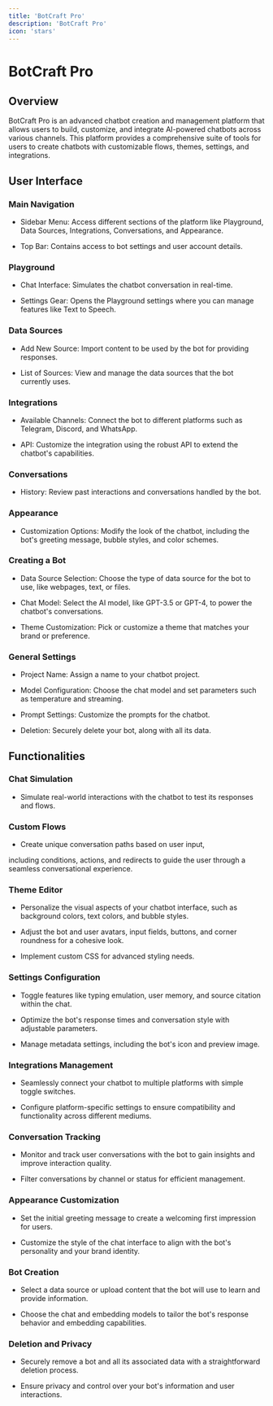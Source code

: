 ```yaml
---
title: 'BotCraft Pro'
description: 'BotCraft Pro'
icon: 'stars'
---
```


BotCraft Pro
============

Overview
--------

BotCraft Pro is an advanced chatbot creation and management platform that allows users to build, customize, and integrate AI-powered chatbots across various channels. This platform provides a comprehensive suite of tools for users to create chatbots with customizable flows, themes, settings, and integrations.

User Interface
--------------

### Main Navigation

-   Sidebar Menu: Access different sections of the platform like Playground, Data Sources, Integrations, Conversations, and Appearance.

-   Top Bar: Contains access to bot settings and user account details.

### Playground

-   Chat Interface: Simulates the chatbot conversation in real-time.

-   Settings Gear: Opens the Playground settings where you can manage features like Text to Speech.

### Data Sources

-   Add New Source: Import content to be used by the bot for providing responses.

-   List of Sources: View and manage the data sources that the bot currently uses.

### Integrations

-   Available Channels: Connect the bot to different platforms such as Telegram, Discord, and WhatsApp.

-   API: Customize the integration using the robust API to extend the chatbot's capabilities.

### Conversations

-   History: Review past interactions and conversations handled by the bot.

### Appearance

-   Customization Options: Modify the look of the chatbot, including the bot's greeting message, bubble styles, and color schemes.

### Creating a Bot

-   Data Source Selection: Choose the type of data source for the bot to use, like webpages, text, or files.

-   Chat Model: Select the AI model, like GPT-3.5 or GPT-4, to power the chatbot's conversations.

-   Theme Customization: Pick or customize a theme that matches your brand or preference.

### General Settings

-   Project Name: Assign a name to your chatbot project.

-   Model Configuration: Choose the chat model and set parameters such as temperature and streaming.

-   Prompt Settings: Customize the prompts for the chatbot.

-   Deletion: Securely delete your bot, along with all its data.

Functionalities
---------------

### Chat Simulation

-   Simulate real-world interactions with the chatbot to test its responses and flows.

### Custom Flows

-   Create unique conversation paths based on user input,

including conditions, actions, and redirects to guide the user through a seamless conversational experience.

### Theme Editor

-   Personalize the visual aspects of your chatbot interface, such as background colors, text colors, and bubble styles.

-   Adjust the bot and user avatars, input fields, buttons, and corner roundness for a cohesive look.

-   Implement custom CSS for advanced styling needs.

### Settings Configuration

-   Toggle features like typing emulation, user memory, and source citation within the chat.

-   Optimize the bot's response times and conversation style with adjustable parameters.

-   Manage metadata settings, including the bot's icon and preview image.

### Integrations Management

-   Seamlessly connect your chatbot to multiple platforms with simple toggle switches.

-   Configure platform-specific settings to ensure compatibility and functionality across different mediums.

### Conversation Tracking

-   Monitor and track user conversations with the bot to gain insights and improve interaction quality.

-   Filter conversations by channel or status for efficient management.

### Appearance Customization

-   Set the initial greeting message to create a welcoming first impression for users.

-   Customize the style of the chat interface to align with the bot's personality and your brand identity.

### Bot Creation

-   Select a data source or upload content that the bot will use to learn and provide information.

-   Choose the chat and embedding models to tailor the bot's response behavior and embedding capabilities.

### Deletion and Privacy

-   Securely remove a bot and all its associated data with a straightforward deletion process.

-   Ensure privacy and control over your bot's information and user interactions.
